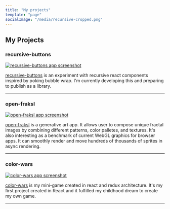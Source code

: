 ```yaml
---
title: "My projects"
template: "page"
socialImage: "/media/recursive-cropped.png"
---
```


## My Projects

### recursive-buttons

[![recursive-buttons app screenshot](/media/recursive-cropped.png)](https://recursivebuttons.mcalus.dev)

[recursive-buttons] is an experiment with recursive react components inspired by poking bubble wrap. I'm currently developing this and preparing to publish as a library.

---

### open-fraksl

[![open-fraksl app screenshot](/media/open-fraksl.png)](https://openfraksl.mcalus.dev)

[open-fraksl] is a generative art app. It allows user to compose unique fractal images by combining different patterns, color palletes, and textures. It's also interesting as a benchmark of current WebGL graphics for browser apps. It can smoothly render and move hundreds of thousands of sprites in async rendering.

---

### color-wars

[![color-wars app screenshot](color-wars-cropped.png)](https://colorwars.mcalus.dev)

[color-wars] is my mini-game created in react and redux architecture. It's my first project created in React and it fulfilled my childhood dream to create my own game.

---

[recursive-buttons]: https://recursivebuttons.mcalus.dev
[open-fraksl]: https://openfraksl.mcalus.dev
[color-wars]: https://colorwars.mcalus.dev
